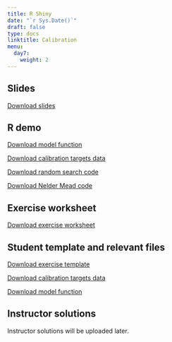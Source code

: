 ---
title: R Shiny 
date: "`r Sys.Date()`"
draft: false
type: docs
linktitle: Calibration
menu:
  day7:
    weight: 2
---

## Slides

[Download slides](../../../Course_Modularization/Calibration/Slides/Calibration_CDC.pptx)

## R demo

[Download model function](../../../Course_Modularization/Calibration/Calibration CRS/CRS_MarkovModel_Function.R)

[Download calibration targets data](../../../Course_Modularization/Calibration/Calibration CRS/CRS_CalibTargets.RData)

[Download random search code](../../../Course_Modularization/Calibration/Calibration CRS/CRS_Calib_RandomSearch.Rmd)

[Download Nelder Mead code](../../../Course_Modularization/Calibration/Calibration CRS/CRS_Calib_NelderMead.Rmd)

## Exercise worksheet 

[Download exercise worksheet](../../../Course_Modularization/Calibration/Calibration Sick-Sicker/exercise worksheets/SickSicker-CalibrationExercise.html)

## Student template and relevant files

[Download exercise template](../../../Course_Modularization/Calibration/Calibration Sick-Sicker/templates/SickSicker_CalibTemplate.Rmd)

[Download calibration targets data](../../../Course_Modularization/Calibration/Calibration Sick-Sicker/data/SickSicker_CalibTargets.RData)

[Download model function](../../../Course_Modularization/Calibration/Calibration Sick-Sicker/functions/SickSicker_MarkovModel_Function.R)

## Instructor solutions

Instructor solutions will be uploaded later.

<!-- [Download instructor solutions - random search](../../../Course_Modularization/Calibration/Calibration Sick-Sicker/solutions/Solutions_SickSicker_Calib_RandomSearch.Rmd) -->

<!-- [Download instructor solutions - Nelder Mead](../../../Course_Modularization/Calibration/Calibration Sick-Sicker/solutions/Solutions_SickSicker_Calib_NelderMead.Rmd) -->


